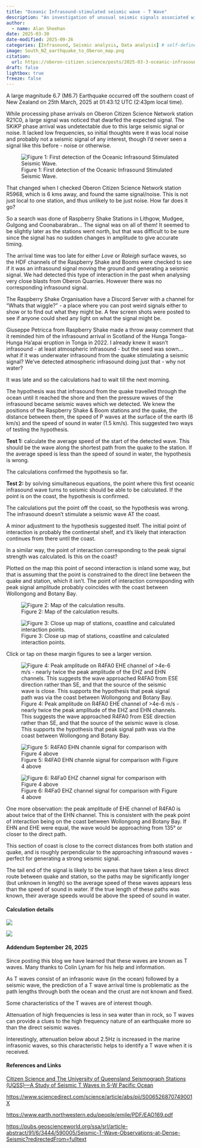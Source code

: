 ```yaml
---
title: "Oceanic Infrasound-stimulated seismic wave - T Wave"
description: "An investigation of unusual seismic signals associated with the magnitude 6.7 earthquake which occured off the southern coast of New Zealand on 25 March 2025."
author:
  - name: Alan Sheehan
date: 2025-03-30
date-modified: 2025-09-26
categories: [Infrasound, Seismic analysis, Data analysis] # self-defined categories
image: South_NZ_earthquake_to_Oberon_map.png
citation: 
  url: https://oberon-citizen.science/posts/2025-03-3-oceanic-infrasound/
draft: false 
lightbox: true
freeze: false
---
```


A large magnitude 6.7 (M6.7) Earthquake occurred off the southern coast of New Zealand on 25th March, 2025 at 01:43:12 UTC (2:43pm local time).

While processing phase arrivals on Oberon Citizen Science Network station R21C0, a large signal was noticed that dwarfed the expected signal. The SKiKP phase arrival was undetectable due to this large seismic signal or noise. It lacked low frequencies, so initial thoughts were it was local noise and probably not a seismic signal of any interest, though I'd never seen a signal like this before - noise or otherwise.

![Figure 1: First detection of the Oceanic Infrasound Stimulated Seismic Wave.](M6.7Quake_Off_West_Coast_of_South_Island_New_ Zealand_20250325 _014312_UTC_R21C0_SKiKP.png)

That changed when I checked Oberon Citizen Science Network station R5968, which is 6 kms away, and found the same signal/noise. This is not just local to one station, and thus unlikely to be just noise. How far does it go?

So a search was done of Raspberry Shake Stations in Lithgow, Mudgee, Gulgong and Coonabarabran... The signal was on all of them! It seemed to be slightly later as the stations went north, but that was difficult to be sure since the signal has no sudden changes in amplitude to give accurate timing.

The arrival time was too late for either _Love_ or _Raleigh_ surface waves, so the HDF channels of the Raspberry Shake and Booms were checked to see if it was an infrasound signal moving the ground and generating a seismic signal. We had detected this type of interaction in the past when analysing very close blasts from Oberon Quarries. However there was no corresponding infrasound signal.

The Raspberry Shake Organisation have a Discord Server with a channel for "Whats that wiggle?" - a place where you can post weird signals either to show or to find out what they might be. A few screen shots were posted to see if anyone could shed any light on what the signal might be.

Giuseppe Petricca from Raspberry Shake made a throw away comment that it reminded him of the infrasound arrival in Scotland of the Hunga Tonga-Hunga Ha'apai eruption in Tonga in 2022. I already knew it wasn't infrasound - at least atmospheric infrasound - but the seed was sown... what if it was underwater infrasound from the quake stimulating a seismic signal? We've detected atmospheric infrasound doing just that - why not water?

It was late and so the calculations had to wait till the next morning.

The hypothesis was that infrasound from the quake travelled through the ocean until it reached the shore and then the pressure waves of the infrasound became seismic waves which we detected. We knew the positions of the Raspberry Shake & Boom stations and the quake, the distance between them, the speed of P waves at the surface of the earth (6 km/s) and the speed of sound in water (1.5 km/s). This suggested two ways of testing the hypothesis.

**Test 1:** calculate the average speed of the start of the detected wave. This should be the wave along the shortest path from the quake to the station. If the average speed is less than the speed of sound in water, the hypothesis is wrong.

The calculations confirmed the hypothesis so far.

**Test 2:** by solving simultaneous equations, the point where this first oceanic infrasound wave turns to seismic should be able to be calculated. If the point is on the coast, the hypothesis is confirmed.

The calculations put the point off the coast, so the hypothesis was wrong. The infrasound doesn't stimulate a seismic wave AT the coast.

A minor adjustment to the hypothesis suggested itself. The initial point of interaction is probably the continental shelf, and it's likely that interaction continues from there until the coast.

In a similar way, the point of interaction corresponding to the peak signal strength was calculated. Is this on the coast?

Plotted on the map this point of second interaction is inland some way, but that is assuming that the point is constrained to the direct line between the quake and station, which it isn't. The point of interaction corresponding with peak signal amplitude probably coincides with the coast between Wollongong and Botany Bay.

![Figure 2: Map of the calculation results.](South_NZ_earthquake_to_Oberon_map.png)

![Figure 3: Close up map of stations, coastline and calculated interaction points.](South_NZ_earthquake_to_Oberon_map2.png)

::: {.aside}
Click or tap on these margin figures to see a larger version.

![Figure 4: Peak amplitude on R4FA0 EHE channel of >4e-6 m/s - nearly twice the peak amplitude of the EHZ and EHN channels. This suggests the wave approached R4FA0 from ESE direction rather than SE, and that the source of the seismic wave is close. This supports the hypothesis that peak signal path was via the coast between Wollongong and Botany Bay.](R4FA0.EHE-1742868043000.png)

![Figure 5: R4FA0 EHN channle signal for comparison with Figure 4 above](R4FA0.EHN-1742868049000.png)

![Figure 6: R4Fa0 EHZ channel signal for comparison with Figure 4 above](R4FA0.EHZ-1742868038000.png)

:::

One more observation: the peak amplitude of EHE channel of R4FA0 is about
twice that of the EHN channel. This is consistent with the peak point of
interaction being on the coast between Wollongong and Botany Bay. If EHN
and EHE were equal, the wave would be approaching from 135° or closer to
the direct path.

This section of coast is close to the correct distances from both station and quake, and is roughly perpendicular to the approaching infrasound waves - perfect for generating a strong seismic signal.

The tail end of the signal is likely to be waves that have taken a less direct route between quake and station, so the paths may be significantly longer (but unknown in length) so the average speed of these waves appears less than the speed of sound in water. If the true length of these paths was known, their average speeds would be above the speed of sound in water.

#### Calculation details

![](Spreadsheet_1.png)

![](Spreadsheet_2.png)

#### Addendum September 26, 2025

Since posting this blog we have learned that these waves are known as T waves. Many thanks to Colin Lynam for his help and information.

As T waves consist of an infrasonic wave (in the ocean) followed by a seismic wave, the prediction of a T wave arrival time is problematic as the path lengths through both the ocean and the crust are not known and fixed.

Some characteristics of the T waves are of interest though.

Attenuation of high frequencies is less in sea water than in rock, so T waves can provide a clues to the high frequency nature of an earthquake more so than the direct seismic waves.

Interestingly, attenuation below about 2.5Hz is increased in the marine infrasonic waves, so this characteristic helps to identify a T wave when it is received.

#### References and Links

[Citizen Science and The University of Queensland Seismograph Stations (UQSS)—A Study of Seismic T Waves in S-W Pacific Ocean](https://www.researchgate.net/publication/372286933_Citizen_Science_and_The_University_of_Queensland_Seismograph_Stations_UQSS-A_Study_of_Seismic_T_Waves_in_S-W_Pacific_Ocean)

[https://www.sciencedirect.com/science/article/abs/pii/S006526870749001X](https://www.sciencedirect.com/science/article/abs/pii/S006526870749001X)

[https://www.earth.northwestern.edu/people/emile/PDF/EAO169.pdf](https://www.earth.northwestern.edu/people/emile/PDF/EAO169.pdf)

[https://pubs.geoscienceworld.org/ssa/srl/article-abstract/91/6/3444/590005/Seismic-T-Wave-Observations-at-Dense-Seismic?redirectedFrom=fulltext](https://pubs.geoscienceworld.org/ssa/srl/article-abstract/91/6/3444/590005/Seismic-T-Wave-Observations-at-Dense-Seismic?redirectedFrom=fulltext)


